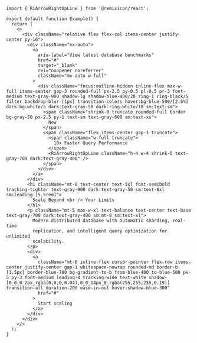 ````tsx
import { RiArrowRightUpLine } from '@remixicon/react';

export default function Example() {
  return (
    <>
      <div className="relative flex flex-col items-center justify-center py-16">
        <div className="mx-auto">
          <a
            aria-label="View latest database benchmarks"
            href="#"
            target="_blank"
            rel="noopener noreferrer"
            className="mx-auto w-full"
          >
            <div className="focus:outline-hidden inline-flex max-w-full items-center gap-3 rounded-full px-2.5 py-0.5 pl-0.5 pr-3 font-medium text-gray-900 shadow-lg shadow-blue-400/20 ring-1 ring-black/5 filter backdrop-blur-[1px] transition-colors hover:bg-blue-500/[2.5%] dark:bg-white/5 dark:text-gray-50 dark:ring-white/10 sm:text-sm">
              <span className="shrink-0 truncate rounded-full border bg-gray-50 px-2.5 py-1 text-sm text-gray-600 sm:text-xs">
                New
              </span>
              <span className="flex items-center gap-1 truncate">
                <span className="w-full truncate">
                  10x Faster Query Performance
                </span>
                <RiArrowRightUpLine className="h-4 w-4 shrink-0 text-gray-700 dark:text-gray-400" />
              </span>
            </div>
          </a>
        </div>
        <h1 className="mt-8 text-center text-5xl font-semibold tracking-tighter text-gray-900 dark:text-gray-50 sm:text-8xl sm:leading-[5.5rem]">
          Scale Beyond <br /> Your Limits
        </h1>
        <p className="mt-5 max-w-xl text-balance text-center text-base text-gray-700 dark:text-gray-400 sm:mt-8 sm:text-xl">
          Modern distributed database with automatic sharding, real-time
          replication, and intelligent query optimization for unlimited
          scalability.
        </p>
        <div>
          <a
            className="mt-6 inline-flex cursor-pointer flex-row items-center justify-center gap-1 whitespace-nowrap rounded-md border-b-[1.5px] border-blue-700 bg-gradient-to-b from-blue-400 to-blue-500 px-5 py-3 font-medium leading-4 tracking-wide text-white shadow-[0_0_0_2px_rgba(0,0,0,0.04),0_0_14px_0_rgba(255,255,255,0.19)] transition-all duration-200 ease-in-out hover:shadow-blue-300"
            href="#"
          >
            Start scaling
          </a>
        </div>
      </div>
    </>
  );
}

````
